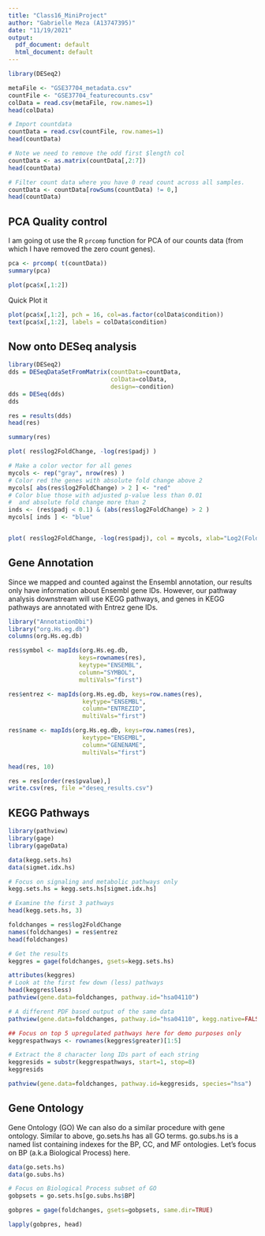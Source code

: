 ```yaml
---
title: "Class16_MiniProject"
author: "Gabrielle Meza (A13747395)"
date: "11/19/2021"
output:
  pdf_document: default
  html_document: default
---
```

```r
library(DESeq2)
```

```r
metaFile <- "GSE37704_metadata.csv"
countFile <- "GSE37704_featurecounts.csv"
colData = read.csv(metaFile, row.names=1)
head(colData)

# Import countdata
countData = read.csv(countFile, row.names=1)
head(countData)
```

```r
# Note we need to remove the odd first $length col
countData <- as.matrix(countData[,2:7])
head(countData)
```

```r
# Filter count data where you have 0 read count across all samples.
countData <- countData[rowSums(countData) != 0,]
head(countData)

```

## PCA Quality control 

I am going ot use the R `prcomp` function for PCA of our counts data (from which I have removed the zero count genes).

```r
pca <- prcomp( t(countData))
summary(pca)
```

```r
plot(pca$x[,1:2])
```

Quick Plot it 

```r
plot(pca$x[,1:2], pch = 16, col=as.factor(colData$condition))
text(pca$x[,1:2], labels = colData$condition)
```

## Now onto DESeq analysis

```r
library(DESeq2)
dds = DESeqDataSetFromMatrix(countData=countData,
                             colData=colData,
                             design=~condition)
dds = DESeq(dds)
dds
```

```r
res = results(dds)
head(res)
```

```r
summary(res)
```

```r
plot( res$log2FoldChange, -log(res$padj) )
```

```r
# Make a color vector for all genes
mycols <- rep("gray", nrow(res) )
# Color red the genes with absolute fold change above 2
mycols[ abs(res$log2FoldChange) > 2 ] <- "red"
# Color blue those with adjusted p-value less than 0.01
#  and absolute fold change more than 2
inds <- (res$padj < 0.1) & (abs(res$log2FoldChange) > 2 )
mycols[ inds ] <- "blue"


plot( res$log2FoldChange, -log(res$padj), col = mycols, xlab="Log2(FoldChange)", ylab="-Log(P-value)" )
```

## Gene Annotation 

Since we mapped and counted against the Ensembl annotation, our results only have information about Ensembl gene IDs. However, our pathway analysis downstream will use KEGG pathways, and genes in KEGG pathways are annotated with Entrez gene IDs.

```r
library("AnnotationDbi")
library("org.Hs.eg.db")
columns(org.Hs.eg.db)
```

```r
res$symbol <- mapIds(org.Hs.eg.db,
                    keys=rownames(res), 
                    keytype="ENSEMBL",
                    column="SYMBOL",
                    multiVals="first")

res$entrez <- mapIds(org.Hs.eg.db, keys=row.names(res),
                     keytype="ENSEMBL",
                     column="ENTREZID",
                     multiVals="first")

res$name <- mapIds(org.Hs.eg.db, keys=row.names(res),
                     keytype="ENSEMBL",
                     column="GENENAME",
                     multiVals="first")

head(res, 10)
```

```r
res = res[order(res$pvalue),]
write.csv(res, file ="deseq_results.csv")
```


## KEGG Pathways

```r
library(pathview)
library(gage)
library(gageData)
```

```r
data(kegg.sets.hs)
data(sigmet.idx.hs)

# Focus on signaling and metabolic pathways only
kegg.sets.hs = kegg.sets.hs[sigmet.idx.hs]

# Examine the first 3 pathways
head(kegg.sets.hs, 3)
```

```r
foldchanges = res$log2FoldChange
names(foldchanges) = res$entrez
head(foldchanges)
```

```r
# Get the results
keggres = gage(foldchanges, gsets=kegg.sets.hs)
```

```r
attributes(keggres)
# Look at the first few down (less) pathways
head(keggres$less)
pathview(gene.data=foldchanges, pathway.id="hsa04110")
```


```r
# A different PDF based output of the same data
pathview(gene.data=foldchanges, pathway.id="hsa04110", kegg.native=FALSE)
```

```r
## Focus on top 5 upregulated pathways here for demo purposes only
keggrespathways <- rownames(keggres$greater)[1:5]

# Extract the 8 character long IDs part of each string
keggresids = substr(keggrespathways, start=1, stop=8)
keggresids
```

```r
pathview(gene.data=foldchanges, pathway.id=keggresids, species="hsa")
```

## Gene Ontology 

Gene Ontology (GO)
We can also do a similar procedure with gene ontology. Similar to above, go.sets.hs has all GO terms. go.subs.hs is a named list containing indexes for the BP, CC, and MF ontologies. Let’s focus on BP (a.k.a Biological Process) here.


```r
data(go.sets.hs)
data(go.subs.hs)

# Focus on Biological Process subset of GO
gobpsets = go.sets.hs[go.subs.hs$BP]

gobpres = gage(foldchanges, gsets=gobpsets, same.dir=TRUE)

lapply(gobpres, head)
```

